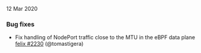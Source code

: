
12 Mar 2020

### Bug fixes

- Fix handling of NodePort traffic close to the MTU in the eBPF data plane [felix #2230](https://github.com/projectcalico/felix/pull/2230) (@tomastigera)
